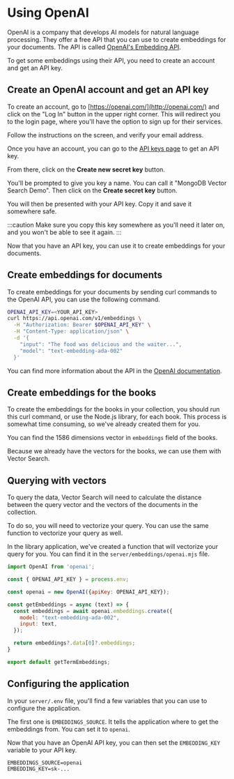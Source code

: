 # Using OpenAI

OpenAI is a company that develops AI models for natural language processing. They offer a free API that you can use to create embeddings for your documents. The API is called [OpenAI's Embedding API](https://platform.openai.com/docs/api-reference/embeddings).

To get some embeddings using their API, you need to create an account and get an API key.

## Create an OpenAI account and get an API key

To create an account, go to [https://openai.com/](http://openai.com/) and click on the "Log In" button in the upper right corner. This will redirect you to the login page, where you'll have the option to sign up for their services.

<Screenshot src="img/screenshots/7-vector-search/3-create-vectors/3-openai/1-signup.png" url="https://openai.com/" alt="The OpenAI signup page" />

Follow the instructions on the screen, and verify your email address.

Once you have an account, you can go to the [API keys page](https://platform.openai.com/account/api-keys) to get an API key.

From there, click on the **Create new secret key** button.

<Screenshot src="img/screenshots/7-vector-search/3-create-vectors/3-openai/2-create-key.png" url="https://platform.openai.com/account/api-keys" alt="The OpenAI API keys page" />

You'll be prompted to give you key a name. You can call it "MongoDB Vector Search Demo". Then click on the **Create secret key** button.

You will then be presented with your API key. Copy it and save it somewhere safe.

<Screenshot src="img/screenshots/7-vector-search/3-create-vectors/3-openai/3-api-key.png" url="https://platform.openai.com/account/api-keys" alt="The OpenAI API key" />

:::caution
Make sure you copy this key somewhere as you'll need it later on, and you won't be able to see it again.
:::

Now that you have an API key, you can use it to create embeddings for your documents.

## Create embeddings for documents

To create embeddings for your documents by sending curl commands to the OpenAI API, you can use the following command.

```bash
OPENAI_API_KEY=<YOUR_API_KEY>
curl https://api.openai.com/v1/embeddings \
  -H "Authorization: Bearer $OPENAI_API_KEY" \
  -H "Content-Type: application/json" \
  -d '{
    "input": "The food was delicious and the waiter...",
    "model": "text-embedding-ada-002"
  }'
```

You can find more information about the API in the [OpenAI documentation](https://platform.openai.com/docs/api-reference/embeddings).

## Create embeddings for the books

To create the embeddings for the books in your collection, you should run this curl command, or use the Node.js library, for each book. This process is somewhat time consuming, so we've already created them for you.

You can find the 1586 dimensions vector in `embeddings` field of the books.

Because we already have the vectors for the books, we can use them with Vector Search.

## Querying with vectors

To query the data, Vector Search will need to calculate the distance between the query vector and the vectors of the documents in the collection.

To do so, you will need to vectorize your query. You can use the same function to vectorize your query as well.

In the library application, we've created a function that will vectorize your query for you. You can find it in the `server/embeddings/openai.mjs` file.

```js
import OpenAI from 'openai';

const { OPENAI_API_KEY } = process.env;

const openai = new OpenAI({apiKey: OPENAI_API_KEY});

const getEmbeddings = async (text) => {
  const embeddings = await openai.embeddings.create({
    model: "text-embedding-ada-002",
    input: text,
  });

  return embeddings?.data[0]?.embeddings;
}

export default getTermEmbeddings;
```

## Configuring the application

In your `server/.env` file, you'll find a few variables that you can use to configure the application.

The first one is `EMBEDDINGS_SOURCE`. It tells the application where to get the embeddings from. You can set it to `openai`.

Now that you have an OpenAI API key, you can then set the `EMBEDDING_KEY` variable to your API key.

```
EMBEDDINGS_SOURCE=openai
EMBEDDING_KEY=sk-...
```



